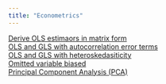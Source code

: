 ```yaml
---
title: "Econometrics"
---
```

[Derive OLS estimaors in matrix form](deriveOLS.html)  
[OLS and GLS with autocorrelation error terms](autocorrelation.html)  
[OLS and GLS with heteroskedasiticity](heteroskedasticity.html)   
[Omitted variable biased](omitVariable.html)    
[Principal Component Analysis (PCA)](PCA.html)

